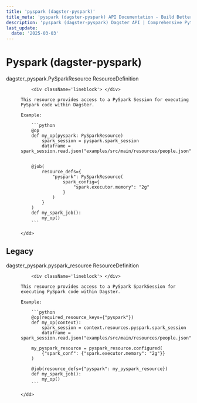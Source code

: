 ```yaml
---
title: 'pyspark (dagster-pyspark)'
title_meta: 'pyspark (dagster-pyspark) API Documentation - Build Better Data Pipelines | Python Reference Documentation for Dagster'
description: 'pyspark (dagster-pyspark) Dagster API | Comprehensive Python API documentation for Dagster, the data orchestration platform. Learn how to build, test, and maintain data pipelines with our detailed guides and examples.'
last_update:
  date: '2025-03-03'
---
```


<div class="section" id="pyspark-dagster-pyspark">


# Pyspark (dagster-pyspark)

<dl>
    <dt><Link id='dagster_pyspark.PySparkResource'>dagster_pyspark.PySparkResource ResourceDefinition</Link></dt>
    <dd>

        <div className='lineblock'> </div>

    This resource provides access to a PySpark Session for executing PySpark code within Dagster.

    Example:

        ```python
        @op
        def my_op(pyspark: PySparkResource)
            spark_session = pyspark.spark_session
            dataframe = spark_session.read.json("examples/src/main/resources/people.json")


        @job(
            resource_defs={
                "pyspark": PySparkResource(
                    spark_config={
                        "spark.executor.memory": "2g"
                    }
                )
            }
        )
        def my_spark_job():
            my_op()
        ```

    </dd>

</dl>
<div class="section" id="legacy">

## Legacy

<dl>
    <dt><Link id='dagster_pyspark.pyspark_resource'>dagster_pyspark.pyspark_resource ResourceDefinition</Link></dt>
    <dd>

        <div className='lineblock'> </div>

    This resource provides access to a PySpark SparkSession for executing PySpark code within Dagster.

    Example:

        ```python
        @op(required_resource_keys={"pyspark"})
        def my_op(context):
            spark_session = context.resources.pyspark.spark_session
            dataframe = spark_session.read.json("examples/src/main/resources/people.json")

        my_pyspark_resource = pyspark_resource.configured(
            {"spark_conf": {"spark.executor.memory": "2g"}}
        )

        @job(resource_defs={"pyspark": my_pyspark_resource})
        def my_spark_job():
            my_op()
        ```

    </dd>

</dl>
</div></div>
